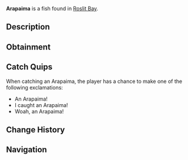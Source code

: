 {{FishInfobox
|image          = Arapaima.png
|rarity         = Rare
|sea            = First Sea
|location       = [[Roslit Bay]]
|sublocation    = Freshwater
|sources        = Carbon Crate, Fish Barrel, Fishing Rod
|radar_location = 
|xp             = 150
|weather        = Rain, Foggy
|time           = 
|season         = 
|bait           = Minnow
|base_weight    = 200
|base_value     = 250
|weight_range   = 100
|base_chance    = 15
|base_resil     = 30
}}
'''Arapaima''' is a {{Rarity|Rare}} fish found in [[Roslit Bay]].

== Description ==
{{Description|Arapaima are massive freshwater fish with large, broad bodies and a distinctive, armor-like scaled appearance. They have a unique respiratory system that allows them to breathe air, as well as gills.|Bestiary Entry}}

== Obtainment ==
{{Description|Found in Roslit Bays freshwater during the day.|Bestiary Hint}}
{{Fish Availability|
Roslit Bay/Freshwater Pond
Roslit Bay/Freshwater Pond Seaweed
|top_rods      = 
Krampus's Rod\363529.85\830203.17;
Magma Rod\345071.34\788048.97;
Plastic Rod\313527.42\716011.25;
Buddy Bond Rod\232906.09\637250.83;
Great Rod of Oscar\183256.11\352884.4;
Fast Rod\123438.74\791591.8;
Fischer's Rod\108008.9\692642.82;
Astralhook Rod\161024.13\351407.13;
Ethereal Prism Rod\160292.51\352664.76;
Seraphic Rod\148512.59\352271.55;
No-Life Rod\140659.47\372763.63;
Rod Of The Forgotten Fang\138132.92\337374.44;
Trident Rod\132323.13\531448.87;
Challenger's Rod\128000.45\335639.47;
Rod Of The Exalted One\124859.49\307037.07;
Free Spirit Rod\124128.12\498535.3;
Rod Of The Depths\122272.39\305378.73;
Zeus Rod\112790.51\307965.33;
Verdant Shear Rod\108205.87\304960.55;
Blazebringer Rod\107160.31\293851.63;
Depthseeker Rod\98935.34\285342.34;
Avalanche Rod\88812.49\257458.81;
Volcanic Rod\87888.48\243498.07;
Steady Rod\26900.68\83790.39
|recommended   = Ethereal Prism Rod
}}

== Catch Quips ==
When catching an Arapaima, the player has a chance to make one of the following exclamations:
* An Arapaima!
* I caught an Arapaima!
* Woah, an Arapaima!

== Change History ==
{{Change History|{{subst:Current Version}}}}

== Navigation ==
{{Fish Navbox|Roslit Bay}}